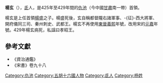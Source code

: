 '''楊玄'''（{{bd|4世紀||429年||}}），[[氐|氐]]人，是425年至429年間的[[仇池|仇池]]（今中國[[甘肅|甘肅]]南一帶）首領。

楊玄是上任首領[[楊盛|楊盛]]之子。楊盛死後，玄自稱都督隴右諸軍事、-{征}-西大將軍、開府儀同三司、秦州刺史、武都王。楊玄不再使用[[東晉|東晉]][[義熙_(晉)|義熙]]年號，改用宋的[[元嘉_(南朝宋文帝)|元嘉]]年號。429年楊玄病死，私諡曰孝昭王。

{{start box}}
{{s-before|[[楊盛|楊盛]]}}
{{s-title|[[仇池|仇池]]首領|425年—429年}}
{{s-after|[[楊保宗|楊保宗]]}}
{{end box}}

==參考文獻==
*《資治通鑑》
*《宋書》卷九十八

[[Category:仇池|Category:仇池]]
[[Category:五胡十六國人物|Category:五胡十六國人物]]
[[Category:氐人|Category:氐人]]
[[Category:杨姓|Category:杨姓]]